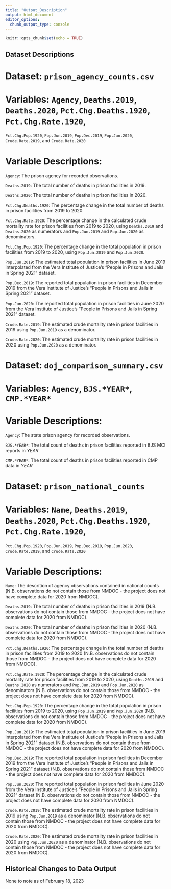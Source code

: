 ```yaml
---
title: "Output_Description"
output: html_document
editor_options: 
  chunk_output_type: console
---
```


```r
knitr::opts_chunk$set(echo = TRUE)
```

## Dataset Descriptions

# Dataset: `prison_agency_counts.csv`

# Variables: `Agency`, `Deaths.2019`, `Deaths.2020`, `Pct.Chg.Deaths.1920`, `Pct.Chg.Rate.1920`,
`Pct.Chg.Pop.1920`, `Pop.Jun.2019`, `Pop.Dec.2019`, `Pop.Jun.2020`, `Crude.Rate.2019`, and `Crude.Rate.2020`

# Variable Descriptions:

`Agency`: The prison agency for recorded observations.

`Deaths.2019`: The total number of deaths in prison facilities in 2019.

`Deaths.2020`: The total number of deaths in prison facilities in 2020.

`Pct.Chg.Deaths.1920`: The percentage change in the total number of deaths in prison facilities from 2019 to 2020.

`Pct.Chg.Rate.1920`: The percentage change in the calculated crude mortality rate for prison facilities from 2019 to 2020, using `Deaths.2019` and `Deaths.2020` as numerators and `Pop.Jun.2019` and `Pop.Jun.2020` as denominators. 

`Pct.Chg.Pop.1920`: The percentage change in the total population in prison facilities from 2019 to 2020, using `Pop.Jun.2019` and `Pop.Jun.2020`.

`Pop.Jun.2019`: The estimated total population in prison facilities in June 2019 interpolated from the Vera Institute of Justice's "People in Prisons and Jails in Spring 2021" dataset.

`Pop.Dec.2019`: The reported total population in prison facilities in December 2019 from the Vera Institute of Justice's "People in Prisons and Jails in Spring 2021" dataset.

`Pop.Jun.2020`: The reported total population in prison facilities in June 2020 from the Vera Institute of Justice's "People in Prisons and Jails in Spring 2021" dataset.

`Crude.Rate.2019`: The estimated crude mortality rate in prison facilities in 2019 using `Pop.Jun.2019` as a denominator.

`Crude.Rate.2020`: The estimated crude mortality rate in prison facilities in 2020 using `Pop.Jun.2020` as a denominator.

# Dataset: `doj_comparison_summary.csv`

# Variables: `Agency`, `BJS.*YEAR*`, `CMP.*YEAR*`

# Variable Descriptions:

`Agency`: The state prison agency for recorded observations.

`BJS.*YEAR*`: The total count of deaths in prison facilities reported in BJS MCI reports in *YEAR* 

`CMP.*YEAR*`: The total count of deaths in prison facilities reported in CMP data in *YEAR* 

# Dataset: `prison_national_counts`

# Variables: `Name`, `Deaths.2019`, `Deaths.2020`, `Pct.Chg.Deaths.1920`, `Pct.Chg.Rate.1920`,
`Pct.Chg.Pop.1920`, `Pop.Jun.2019`, `Pop.Dec.2019`, `Pop.Jun.2020`, `Crude.Rate.2019`, and `Crude.Rate.2020`

# Variable Descriptions:

`Name`: The descrition of agency observations contained in national counts (N.B. observations do not contain those from NMDOC - the project does not have complete data for 2020 from NMDOC).

`Deaths.2019`: The total number of deaths in prison facilities in 2019 (N.B. observations do not contain those from NMDOC - the project does not have complete data for 2020 from NMDOC).

`Deaths.2020`: The total number of deaths in prison facilities in 2020 (N.B. observations do not contain those from NMDOC - the project does not have complete data for 2020 from NMDOC).

`Pct.Chg.Deaths.1920`: The percentage change in the total number of deaths in prison facilities from 2019 to 2020 (N.B. observations do not contain those from NMDOC - the project does not have complete data for 2020 from NMDOC).

`Pct.Chg.Rate.1920`: The percentage change in the calculated crude mortality rate for prison facilities from 2019 to 2020, using `Deaths.2019` and `Deaths.2020` as numerators and `Pop.Jun.2019` and `Pop.Jun.2020` as denominators (N.B. observations do not contain those from NMDOC - the project does not have complete data for 2020 from NMDOC). 

`Pct.Chg.Pop.1920`: The percentage change in the total population in prison facilities from 2019 to 2020, using `Pop.Jun.2019` and `Pop.Jun.2020` (N.B. observations do not contain those from NMDOC - the project does not have complete data for 2020 from NMDOC).

`Pop.Jun.2019`: The estimated total population in prison facilities in June 2019 interpolated from the Vera Institute of Justice's "People in Prisons and Jails in Spring 2021" dataset (N.B. observations do not contain those from NMDOC - the project does not have complete data for 2020 from NMDOC).

`Pop.Dec.2019`: The reported total population in prison facilities in December 2019 from the Vera Institute of Justice's "People in Prisons and Jails in Spring 2021" dataset (N.B. observations do not contain those from NMDOC - the project does not have complete data for 2020 from NMDOC).

`Pop.Jun.2020`: The reported total population in prison facilities in June 2020 from the Vera Institute of Justice's "People in Prisons and Jails in Spring 2021" dataset (N.B. observations do not contain those from NMDOC - the project does not have complete data for 2020 from NMDOC).

`Crude.Rate.2019`: The estimated crude mortality rate in prison facilities in 2019 using `Pop.Jun.2019` as a denominator (N.B. observations do not contain those from NMDOC - the project does not have complete data for 2020 from NMDOC).

`Crude.Rate.2020`: The estimated crude mortality rate in prison facilities in 2020 using `Pop.Jun.2020` as a denominator (N.B. observations do not contain those from NMDOC - the project does not have complete data for 2020 from NMDOC).

## Historical Changes to Data Output 

None to note as of February 18, 2023

